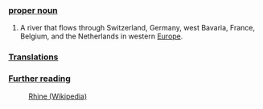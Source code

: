 ===[[proper noun]]===

# A river that flows through Switzerland, Germany, west Bavaria, France, Belgium, and the Netherlands in western [[Europe]].

===[[Translations]]===

===[[Further reading]]===

:[[en:Rhine|Rhine (Wikipedia)]]